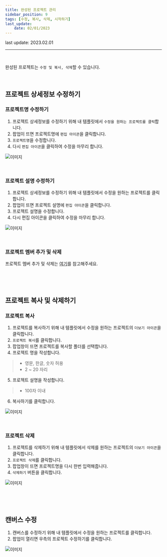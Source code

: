 ```yaml
---
title: 완성된 프로젝트 관리
sidebar_position: 9
tags: [수정, 복사, 삭제, 시작하기]
last_update: 
    date: 02/01/2023
---
```



<span className="theme-doc-version-badge badge badge--secondary">
    last update: 2023.02.01
</span>

<hr />
<br />

완성된 프로젝트는 ```수정 및 복사, 삭제```할 수 있습니다.

<br />

## 프로젝트 상세정보 수정하기

### 프로젝트명 수정하기

1. 프로젝트 상세정보를 수정하기 위해 내 템플릿에서 ```수정을 원하는 프로젝트를 클릭```합니다. 
2. 팝업이 뜨면 프로젝트명에 ```편집 아이콘```을 클릭합니다.
3. ```프로젝트명```을 수정합니다.
4. 다시 ```편집 아이콘```을 클릭하여 수정을 마무리 합니다.

<div className={styles.imgWrap}>
    <img src={ titleModification } alt="이미지" />
</div>

<p>&nbsp;</p>

### 프로젝트 설명 수정하기

1. 프로젝트 상세정보를 수정하기 위해 내 템플릿에서 수정을 원하는 프로젝트를 클릭합니다. 
2. 팝업이 뜨면 프로젝트 설명에 ```편집 아이콘```을 클릭합니다.
3. 프로젝트 설명을 수정합니다.
4. 다시 편집 아이콘을 클릭하여 수정을 마무리 합니다.

<div className={styles.imgWrap}>
    <img src={ contentModification } alt="이미지" />
</div>

<p>&nbsp;</p>

### 프로젝트 멤버 추가 및 삭제

프로젝트 멤버 추가 및 삭제는 [여기](/docs/canvas/collaboration.mdx)를 참고해주세요.

<p>&nbsp;</p>
<p>&nbsp;</p>

## 프로젝트 복사 및 삭제하기

### 프로젝트 복사

1. 프로젝트를 복사하기 위해 내 템플릿에서 수정을 원하는 프로젝트의 ```더보기 아이콘```을 클릭합니다. 
2. ```프로젝트 복사```를 클릭합니다.
3. 팝업창이 뜨면 프로젝트를 복사할 폴더를 선택합니다.
4. 프로젝트 명을 작성합니다.

> - 영문, 한글, 숫자 허용
> - 2 ~ 20 자리

5. 프로젝트 설명을 작성합니다.

> - 100자 이내

6. 복사하기를 클릭합니다.

<div className={styles.imgWrap}>
    <img src={ modify } alt="이미지" />
</div>

<p>&nbsp;</p>

### 프로젝트 삭제

1. 프로젝트를 삭제하기 위해 내 템플릿에서 삭제를 원하는 프로젝트의 ```더보기 아이콘```을 클릭합니다.
2. ```프로젝트 삭제```를 클릭합니다.
3. 팝업창이 뜨면 프로젝트명을 다시 한번 입력해줍니다.
4. ```삭제하기``` 버튼을 클릭합니다.

<div className={styles.imgWrap}>
    <img src={ deleteProject } alt="이미지" />
</div>

<p>&nbsp;</p>
<p>&nbsp;</p>

## 캔버스 수정

1. 캔버스를 수정하기 위해 내 템플릿에서 수정을 원하는 프로젝트를 클릭합니다. 
2. 팝업이 열리면 우측의 프로젝트 수정하기를 클릭합니다.

<div className={styles.imgWrap}>
    <img src={ projectModify } alt="이미지" />
</div>

